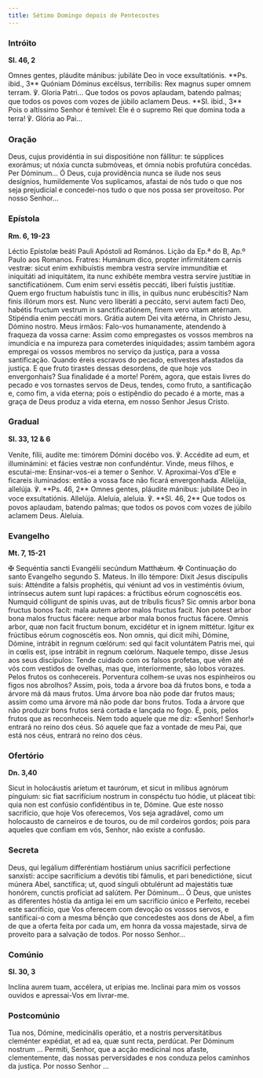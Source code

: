 ```yaml
---
title: Sétimo Domingo depois de Pentecostes
---
```


### Intróito

**Sl. 46, 2**

<div class="side-by-side not-content">
  <span>
    Omnes gentes, pláudite mánibus: jubiláte Deo in voce exsultatiónis. **Ps.
    ibid., 3** Quóniam Dóminus excélsus, terríbilis: Rex magnus super omnem
    terram. ℣. Gloria Patri...
  </span>
  <span>
    Que todos os povos aplaudam, batendo palmas; que todos os povos com vozes de
    júbilo aclamem Deus. **Sl. ibid., 3** Pois o altíssimo Senhor é temível: Ele
    é o supremo Rei que domina toda a terra! ℣. Glória ao Pai...
  </span>
</div>

### Oração

<div class="side-by-side not-content">
  <span>
    Deus, cujus providéntia in sui dispositióne non fállitur: te súpplices
    exorámus; ut nóxia cuncta submóveas, et ómnia nobis profutúra concédas. Per
    Dóminum...
  </span>
  <span>
    Ó Deus, cuja providência nunca se ilude nos seus desígnios, humildemente Vos
    suplicamos, afastai de nós tudo o que nos seja prejudicial e concedei-nos
    tudo o que nos possa ser proveitoso. Por nosso Senhor...
  </span>
</div>

### Epístola

**Rm. 6, 19-23**

<div class="side-by-side not-content">
  <span>Léctio Epístolæ beáti Pauli Apóstoli ad Romános.</span>
  <span>Lição da Ep.ª do B, Ap.º Paulo aos Romanos.</span>
  <span>
    Fratres: Humánum dico, propter infirmitátem carnis vestræ: sicut enim
    exhibuístis membra vestra servíre immundítiæ et iniquitáti ad iniquitátem,
    ita nunc exhibéte membra vestra servíre justítiæ in sanctificatiónem. Cum
    enim servi essétis peccáti, líberi fuístis justítiæ. Quem ergo fructum
    habuístis tunc in illis, in quibus nunc erubéscitis? Nam finis illórum mors
    est. Nunc vero liberáti a peccáto, servi autem facti Deo, habétis fructum
    vestrum in sanctificatiónem, finem vero vitam ætérnam. Stipéndia enim
    peccáti mors. Grátia autem Dei vita ætérna, in Christo Jesu, Dómino nostro.
  </span>
  <span>
    Meus irmãos: Falo-vos humanamente, atendendo à fraqueza da vossa carne:
    Assim como empregastes os vossos membros na imundícia e na impureza para
    cometerdes iniquidades; assim também agora empregai os vossos membros no
    serviço da justiça, para a vossa santificação. Quando éreis escravos do
    pecado, estivestes afastados da justiça. E que fruto tirastes dessas
    desordens, de que hoje vos envergonhais? Sua finalidade é a morte! Porém,
    agora, que estais livres do pecado e vos tornastes servos de Deus, tendes,
    como fruto, a santificação e, como fim, a vida eterna; pois o estipêndio do
    pecado é a morte, mas a graça de Deus produz a vida eterna, em nosso Senhor
    Jesus Cristo.
  </span>
</div>

### Gradual

**Sl. 33, 12 & 6**

<div class="side-by-side not-content">
  <span>
    Veníte, fílii, audíte me: timórem Dómini docébo vos. ℣. Accédite ad eum, et
    illuminámini: et fácies vestræ non confundéntur.
  </span>
  <span>
    Vinde, meus filhos, e escutai-me: Ensinar-vos-ei a temer o Senhor. V.
    Aproximai-Vos d’Ele e ficareis iluminados: então a vossa face não ficará
    envergonhada.
  </span>
  <span>
    Allelúja, allelúja. ℣. **Ps. 46, 2** Omnes gentes, pláudite mánibus:
    jubiláte Deo in voce exsultatiónis. Allelúja.
  </span>
  <span>
    Aleluia, aleluia. ℣. **Sl. 46, 2** Que todos os povos aplaudam, batendo
    palmas; que todos os povos com vozes de júbilo aclamem Deus. Aleluia.
  </span>
</div>

### Evangelho

**Mt. 7, 15-21**

<div class="side-by-side not-content">
  <span>
    <span class="text-red-500">✠</span> Sequéntia sancti Evangélii secúndum
    Matthǽum.
  </span>
  <span>
    <span class="text-red-500">✠</span> Continuação do santo Evangelho segundo
    S. Mateus.
  </span>
  <span>
    In illo témpore: Dixit Jesus discípulis suis: Atténdite a falsis prophétis,
    qui véniunt ad vos in vestiméntis óvium, intrínsecus autem sunt lupi
    rapáces: a frúctibus eórum cognoscétis eos. Numquid cólligunt de spinis
    uvas, aut de tríbulis ficus? Sic omnis arbor bona fructus bonos facit: mala
    autem arbor malos fructus facit. Non potest arbor bona malos fructus fácere:
    neque arbor mala bonos fructus fácere. Omnis arbor, quæ non facit fructum
    bonum, excidétur et in ignem mittétur. Igitur ex frúctibus eórum cognoscétis
    eos. Non omnis, qui dicit mihi, Dómine, Dómine, intrábit in regnum cœlórum:
    sed qui facit voluntátem Patris mei, qui in cœlis est, ipse intrábit in
    regnum cœlórum.
  </span>
  <span>
    Naquele tempo, disse Jesus aos seus discípulos: Tende cuidado com os falsos
    profetas, que vêm até vós com vestidos de ovelhas, mas que, interiormente,
    são lobos vorazes. Pelos frutos os conhecereis. Porventura colhem-se uvas
    nos espinheiros ou figos nos abrolhos? Assim, pois, toda a árvore boa dá
    frutos bons, e toda a árvore má dá maus frutos. Uma árvore boa não pode dar
    frutos maus; assim como uma árvore má não pode dar bons frutos. Toda a
    árvore que não produzir bons frutos será cortada e lançada no fogo. É, pois,
    pelos frutos que as reconheceis. Nem todo aquele que me diz: «Senhor!
    Senhor!» entrará no reino dos céus. Só aquele que faz a vontade de meu Pai,
    que está nos céus, entrará no reino dos céus.
  </span>
</div>

### Ofertório

**Dn. 3,40**

<div class="side-by-side not-content">
  <span>
    Sicut in holocáustis aríetum et taurórum, et sicut in mílibus agnórum
    pínguium: sic fiat sacrifícium nostrum in conspéctu tuo hódie, ut pláceat
    tibi: quia non est confúsio confidéntibus in te, Dómine.
  </span>
  <span>
    Que este nosso sacrifício, que hoje Vos oferecemos, Vos seja agradável, como
    um holocausto de carneiros e de touros, ou de mil cordeiros gordos; pois
    para aqueles que confiam em vós, Senhor, não existe a confusão.
  </span>
</div>

### Secreta

<div class="side-by-side not-content">
  <span>
    Deus, qui legálium differéntiam hostiárum unius sacrifícii perfectione
    sanxísti: accipe sacrifícium a devótis tibi fámulis, et pari benedictióne,
    sicut múnera Abel, sanctífica; ut, quod sínguli obtulérunt ad majestátis tuæ
    honórem, cunctis profíciat ad salútem. Per Dóminum...
  </span>
  <span>
    Ó Deus, que unistes as diferentes hóstia da antiga lei em um sacrifício
    único e Perfeito, recebei este sacrifício, que Vos oferecem com devoção os
    vossos servos, e santificai-o com a mesma bênção que concedestes aos dons de
    Abel, a fim de que a oferta feita por cada um, em honra da vossa majestade,
    sirva de proveito para a salvação de todos. Por nosso Senhor...
  </span>
</div>

### Comúnio

**Sl. 30, 3**

<div class="side-by-side not-content">
  <span>Inclína aurem tuam, accélera, ut erípias me.</span>
  <span>Inclinai para mim os vossos ouvidos e apressai-Vos em livrar-me.</span>
</div>

### Postcomúnio

<div class="side-by-side not-content">
  <span>
    Tua nos, Dómine, medicinális operátio, et a nostris perversitátibus
    cleménter expédiat, et ad ea, quæ sunt recta, perdúcat. Per Dóminum nostrum
    ...
  </span>
  <span>
    Permiti, Senhor, que a acção medicinal nos afaste, clementemente, das nossas
    perversidades e nos conduza pelos caminhos da justiça. Por nosso Senhor ...
  </span>
</div>
